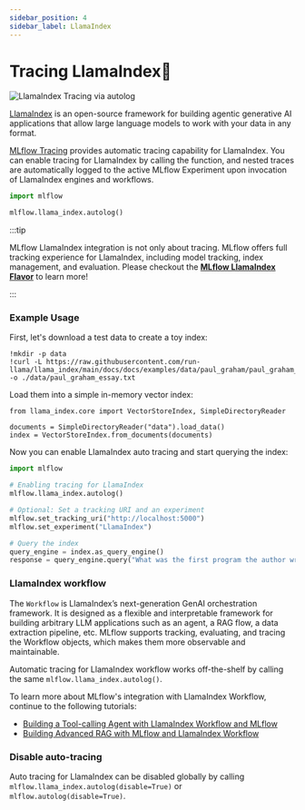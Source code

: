 ```yaml
---
sidebar_position: 4
sidebar_label: LlamaIndex
---
```



# Tracing LlamaIndex🦙

![LlamaIndex Tracing via autolog](/images/llms/tracing/llamaindex-tracing.gif)

[LlamaIndex](https://www.llamaindex.ai/) is an open-source framework for building agentic generative AI applications that allow large language models to work with your data in any format.

[MLflow Tracing](../) provides automatic tracing capability for LlamaIndex. You can enable tracing
for LlamaIndex by calling the <APILink fn="mlflow.llama_index.autolog" /> function, and nested traces are automatically logged to the active MLflow Experiment upon invocation of LlamaIndex engines and workflows.

```python
import mlflow

mlflow.llama_index.autolog()
```

:::tip

MLflow LlamaIndex integration is not only about tracing. MLflow offers full tracking experience for LlamaIndex, including model tracking, index management, and evaluation. Please checkout the **[MLflow LlamaIndex Flavor](/llms/llama-index)** to learn more!

:::


### Example Usage

First, let's download a test data to create a toy index:

```
!mkdir -p data
!curl -L https://raw.githubusercontent.com/run-llama/llama_index/main/docs/docs/examples/data/paul_graham/paul_graham_essay.txt -o ./data/paul_graham_essay.txt
```

Load them into a simple in-memory vector index:

```
from llama_index.core import VectorStoreIndex, SimpleDirectoryReader

documents = SimpleDirectoryReader("data").load_data()
index = VectorStoreIndex.from_documents(documents)
```

Now you can enable LlamaIndex auto tracing and start querying the index:

```python
import mlflow

# Enabling tracing for LlamaIndex
mlflow.llama_index.autolog()

# Optional: Set a tracking URI and an experiment
mlflow.set_tracking_uri("http://localhost:5000")
mlflow.set_experiment("LlamaIndex")

# Query the index
query_engine = index.as_query_engine()
response = query_engine.query("What was the first program the author wrote?")
```


### LlamaIndex workflow

The `Workflow` is LlamaIndex’s next-generation GenAI orchestration framework. It is designed as a flexible and interpretable framework for building arbitrary LLM applications such as an agent, a RAG flow, a data extraction pipeline, etc. MLflow supports tracking, evaluating, and tracing the Workflow objects, which makes them more observable and maintainable.

Automatic tracing for LlamaIndex workflow works off-the-shelf by calling the same `mlflow.llama_index.autolog()`.

To learn more about MLflow's integration with LlamaIndex Workflow, continue to the following tutorials:

* [Building a Tool-calling Agent with LlamaIndex Workflow and MLflow](/llms/llama-index/notebooks/llama_index_workflow_tutorial)
* [Building Advanced RAG with MLflow and LlamaIndex Workflow](https://mlflow.org/blog/mlflow-llama-index-workflow)


### Disable auto-tracing

Auto tracing for LlamaIndex can be disabled globally by calling `mlflow.llama_index.autolog(disable=True)` or `mlflow.autolog(disable=True)`.
